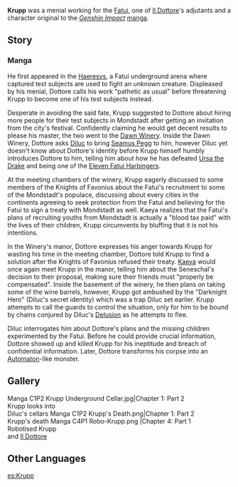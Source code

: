 {{Character Infobox
|image            = NPC Krupp.png
|type             = Manga-Only
|deceased         = Past
|name             = Krupp
|title            = Menial
|region           = Snezhnaya
|affiliation      = Fatui
}}
'''Krupp''' was a menial working for the [[Fatui]], one of [[Il Dottore]]'s adjutants and a character original to the ''[[Genshin Impact]]'' [[manga]].

==Story==
===Manga===
He first appeared in the [[Haeresys]], a Fatui underground arena where captured test subjects are used to fight an unknown creature. Displeased by his menial, Dottore calls his work "pathetic as usual" before threatening Krupp to become one of his test subjects instead.

Desperate in avoiding the said fate, Krupp suggested to Dottore about hiring more people for their test subjects in Mondstadt after getting an invitation from the city's festival. Confidently claiming he would get decent results to please his master, the two went to the [[Dawn Winery]]. Inside the Dawn Winery, Dottore asks [[Diluc]] to bring [[Seamus Pegg]] to him, however Diluc yet doesn't know about Dottore's identity before Krupp himself humbly introduces Dottore to him, telling him about how he has defeated [[Ursa the Drake]] and being one of the [[Eleven Fatui Harbingers]].

At the meeting chambers of the winery, Krupp eagerly discussed to some members of the Knights of Favonius about the Fatui's recruitment to some of the Mondstadt's populace, discussing about every cities in the continents agreeing to seek protection from the Fatui and believing for the Fatui to sign a treaty with Mondstadt as well. Kaeya realizes that the Fatui's plans of recruiting youths from Mondstadt is actually a "blood tax paid" with the lives of their children, Krupp circumvents by bluffing that it is not his intentions.

In the Winery's manor, Dottore expresses his anger towards Krupp for wasting his time in the meeting chamber, Dottore told Krupp to find a solution after the Knights of Favonius refused their treaty. [[Kaeya]] would once again meet Krupp in the manor, telling him about the Seneschal's decision to their proposal, making sure their friends must "properly be compensated". Inside the basement of the winery, he then plans on taking some of the wine barrels, however, Krupp got ambushed by the "Darknight Hero" (Diluc's secret identity) which was a trap Diluc set earlier. Krupp attempts to call the guards to control the situation, only for him to be bound by chains conjured by Diluc's [[Delusion]] as he attempts to flee.

Diluc interrogates him about Dottore's plans and the missing children experimented by the Fatui. Before he could provide crucial information, Dottore showed up and killed Krupp for his ineptitude and breach of confidential information. Later, Dottore transforms his corpse into an [[Automaton]]-like monster.

==Gallery==
<gallery>
Manga C1P2 Krupp Underground Cellar.jpg|Chapter 1: Part 2<br />Krupp looks into<br />Diluc's cellars
Manga C1P2 Krupp's Death.png|Chapter 1: Part 2<br />Krupp's death
Manga C4P1 Robo-Krupp.png |Chapter 4: Part 1<br />Robotised Krupp<br />and [[Il Dottore]]
</gallery>

==Other Languages==
{{Other Languages
|default_hidden = 1
|en      = Krupp
|zhs     = 克洛伯
|zhs_rm  = Kèluòbó
|zht     = 克洛伯
|zht_rm  = Kèluòbó
|ja      = クローバー
|ja_rm   = Kuroobaa
|ja_note = Clover
|ko      = 크루프
|ko_rm   = Keurupeu
|es      = Krupp
|fr      = Krupp
|ru      = Крапп
|th      = ครัปป์
|th_rm   = Khrap
|vi      = Krupp
|de      = Krupp
|id      = Krupp
|pt      = Krupp
|tr      = 
|it      = 
}}

[[es:Krupp]]